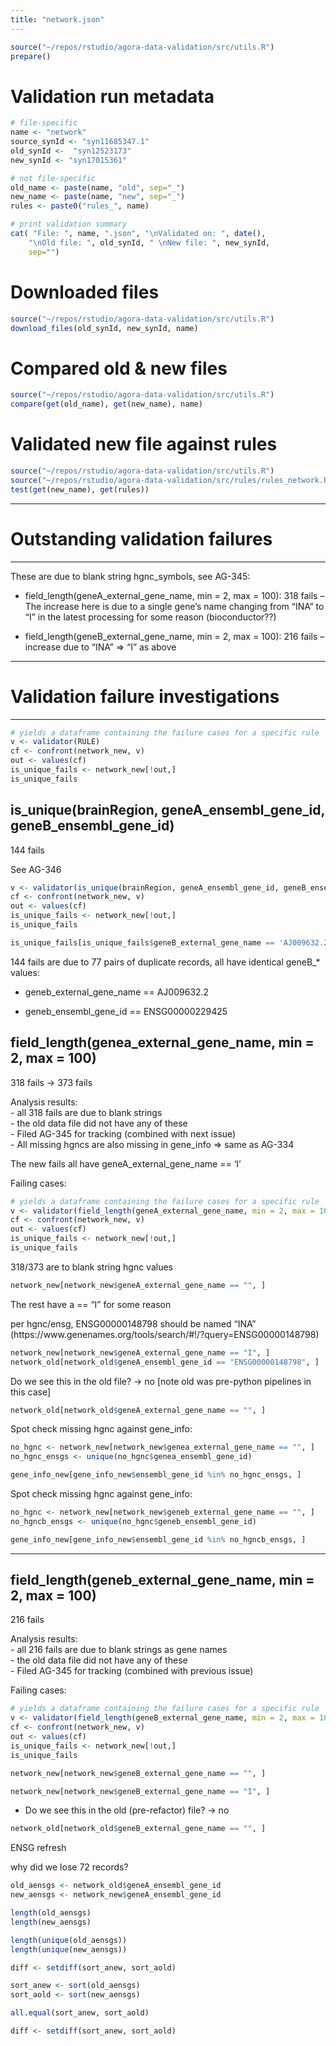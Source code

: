 ```yaml
---
title: "network.json"
---
```


```r
source("~/repos/rstudio/agora-data-validation/src/utils.R")
prepare()
```


# Validation run metadata
```r
# file-specific
name <- "network"
source_synId <- "syn11685347.1"
old_synId <-  "syn12523173"
new_synId <- "syn17015361" 

# not file-specific
old_name <- paste(name, "old", sep="_")
new_name <- paste(name, "new", sep="_")
rules <- paste0("rules_", name)

# print validation summary
cat( "File: ", name, ".json", "\nValidated on: ", date(),
    "\nOld file: ", old_synId, " \nNew file: ", new_synId,
    sep="")
```

# Downloaded files
```r
source("~/repos/rstudio/agora-data-validation/src/utils.R")
download_files(old_synId, new_synId, name)
```

# Compared old & new files
```r
source("~/repos/rstudio/agora-data-validation/src/utils.R")
compare(get(old_name), get(new_name), name)
```


# Validated new file against rules
```r
source("~/repos/rstudio/agora-data-validation/src/utils.R")
source("~/repos/rstudio/agora-data-validation/src/rules/rules_network.R")
test(get(new_name), get(rules))
```

***
# Outstanding validation failures
***
These are due to blank string hgnc_symbols, see AG-345:

* field_length(geneA_external_gene_name, min = 2, max = 100): 318 fails
-- The increase here is due to a single gene's name changing from "INA" to "I" in the latest processing for some reason (bioconductor??)

* field_length(geneB_external_gene_name, min = 2, max = 100): 216 fails 
-- increase due to "INA" => "I" as above



***
# Validation failure investigations
***

```r
# yields a dataframe containing the failure cases for a specific rule
v <- validator(RULE)
cf <- confront(network_new, v)
out <- values(cf)
is_unique_fails <- network_new[!out,]
is_unique_fails
```

##	is_unique(brainRegion, geneA_ensembl_gene_id, geneB_ensembl_gene_id)
144 fails

See AG-346

```r
v <- validator(is_unique(brainRegion, geneA_ensembl_gene_id, geneB_ensembl_gene_id))
cf <- confront(network_new, v)
out <- values(cf)
is_unique_fails <- network_new[!out,]
is_unique_fails
```

```r
is_unique_fails[is_unique_fails$geneB_external_gene_name == 'AJ009632.2',]
```

144 fails are due to 77 pairs of duplicate records, all have identical geneB_*  values:

* geneb_external_gene_name == AJ009632.2

* geneb_ensembl_gene_id == ENSG00000229425



## field_length(genea_external_gene_name, min = 2, max = 100)
318 fails -> 373 fails

Analysis results:  
- all 318 fails are due to blank strings  
- the old data file did not have any of these  
- Filed AG-345 for tracking (combined with next issue)  
- All missing hgncs are also missing in gene_info
=> same as AG-334

The new fails all have geneA_external_gene_name == 'I'



Failing cases:

```r
# yields a dataframe containing the failure cases for a specific rule
v <- validator(field_length(geneA_external_gene_name, min = 2, max = 100))
cf <- confront(network_new, v)
out <- values(cf)
is_unique_fails <- network_new[!out,]
is_unique_fails
```
318/373 are to blank string hgnc values

```r
network_new[network_new$geneA_external_gene_name == "", ]
```

The rest have a == "I" for some reason

per hgnc/ensg, ENSG00000148798 should be named "INA" (https://www.genenames.org/tools/search/#!/?query=ENSG00000148798)

```r
network_new[network_new$geneA_external_gene_name == "I", ]
network_old[network_old$geneA_ensembl_gene_id == "ENSG00000148798", ]
```





Do we see this in the old file? -> no [note old was pre-python pipelines in this case]

```r
network_old[network_old$geneA_external_gene_name == "", ]
```

Spot check missing hgnc against gene_info:
```r
no_hgnc <- network_new[network_new$genea_external_gene_name == "", ]
no_hgnc_ensgs <- unique(no_hgnc$genea_ensembl_gene_id)

gene_info_new[gene_info_new$ensembl_gene_id %in% no_hgnc_ensgs, ]
```
Spot check missing hgnc against gene_info:
```r
no_hgnc <- network_new[network_new$geneb_external_gene_name == "", ]
no_hgncb_ensgs <- unique(no_hgnc$geneb_ensembl_gene_id)

gene_info_new[gene_info_new$ensembl_gene_id %in% no_hgncb_ensgs, ]
```

***
## field_length(geneb_external_gene_name, min = 2, max = 100)
216 fails

Analysis results:  
- all 216 fails are due to blank strings as gene names  
- the old data file did not have any of these  
- Filed AG-345 for tracking (combined with previous issue)  

Failing cases:

```r
# yields a dataframe containing the failure cases for a specific rule
v <- validator(field_length(geneB_external_gene_name, min = 2, max = 100))
cf <- confront(network_new, v)
out <- values(cf)
is_unique_fails <- network_new[!out,]
is_unique_fails
```

```r
network_new[network_new$geneB_external_gene_name == "", ]
```

```r
network_new[network_new$geneB_external_gene_name == "I", ]
```

- Do we see this in the old (pre-refactor) file? -> no
```r
network_old[network_old$geneB_external_gene_name == "", ]
```

ENSG refresh

why did we lose 72 records?
```r
old_aensgs <- network_old$geneA_ensembl_gene_id
new_aensgs <- network_new$geneA_ensembl_gene_id

length(old_aensgs)
length(new_aensgs)

length(unique(old_aensgs))
length(unique(new_aensgs))

diff <- setdiff(sort_anew, sort_aold)

sort_anew <- sort(old_aensgs)
sort_aold <- sort(new_aensgs)

all.equal(sort_anew, sort_aold)

diff <- setdiff(sort_anew, sort_aold)

```